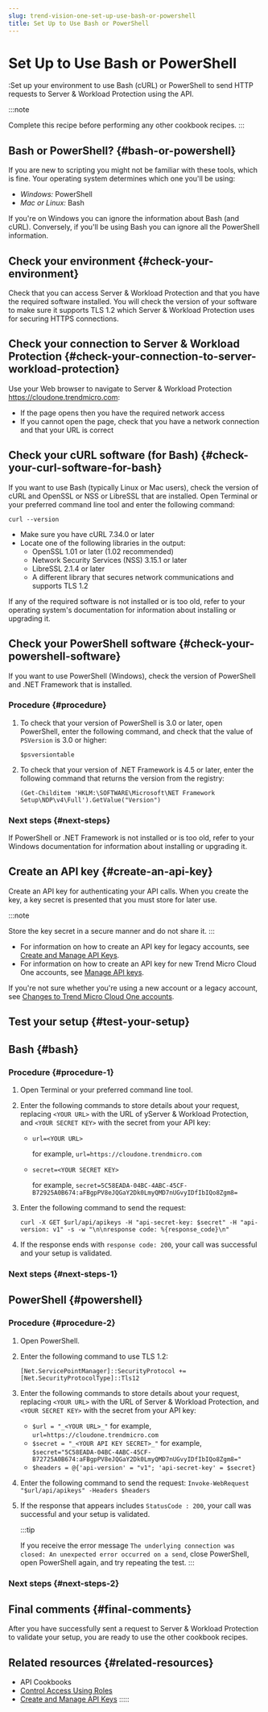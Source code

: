 ```yaml
---
slug: trend-vision-one-set-up-use-bash-or-powershell
title: Set Up to Use Bash or PowerShell
---
```

# Set Up to Use Bash or PowerShell

:Set up your environment to use Bash (cURL) or PowerShell to send HTTP requests to Server & Workload Protection using the API.

:::note

Complete this recipe before performing any other cookbook recipes.
:::

## Bash or PowerShell? {#bash-or-powershell}

If you are new to scripting you might not be familiar with these tools, which is fine. Your operating system determines which one you'll be using:

- *Windows:* PowerShell
- *Mac or Linux:* Bash

If you're on Windows you can ignore the information about Bash (and cURL). Conversely, if you'll be using Bash you can ignore all the PowerShell information.

## Check your environment {#check-your-environment}

Check that you can access Server & Workload Protection and that you have the required software installed. You will check the version of your software to make sure it supports TLS 1.2 which Server & Workload Protection uses for securing HTTPS connections.

## Check your connection to Server & Workload Protection {#check-your-connection-to-server-workload-protection}

Use your Web browser to navigate to Server & Workload Protection <https://cloudone.trendmicro.com>:

- If the page opens then you have the required network access
- If you cannot open the page, check that you have a network connection and that your URL is correct

## Check your cURL software (for Bash) {#check-your-curl-software-for-bash}

If you want to use Bash (typically Linux or Mac users), check the version of cURL and OpenSSL or NSS or LibreSSL that are installed. Open Terminal or your preferred command line tool and enter the following command:

`curl --version`

- Make sure you have cURL 7.34.0 or later
- Locate one of the following libraries in the output:
  - OpenSSL 1.01 or later (1.02 recommended)
  - Network Security Services (NSS) 3.15.1 or later
  - LibreSSL 2.1.4 or later
  - A different library that secures network communications and supports TLS 1.2

If any of the required software is not installed or is too old, refer to your operating system's documentation for information about installing or upgrading it.

## Check your PowerShell software {#check-your-powershell-software}

If you want to use PowerShell (Windows), check the version of PowerShell and .NET Framework that is installed.

### Procedure {#procedure}

1.  To check that your version of PowerShell is 3.0 or later, open PowerShell, enter the following command, and check that the value of `PSVersion` is 3.0 or higher:

    `$psversiontable`

2.  To check that your version of .NET Framework is 4.5 or later, enter the following command that returns the version from the registry:

    `(Get-Childitem 'HKLM:\SOFTWARE\Microsoft\NET Framework Setup\NDP\v4\Full').GetValue("Version")`

### Next steps {#next-steps}

If PowerShell or .NET Framework is not installed or is too old, refer to your Windows documentation for information about installing or upgrading it.

## Create an API key {#create-an-api-key}

Create an API key for authenticating your API calls. When you create the key, a key secret is presented that you must store for later use.

:::note

Store the key secret in a secure manner and do not share it.
:::

- For information on how to create an API key for legacy accounts, see [Create and Manage API Keys](api-keys-server-workload.mdx).
- For information on how to create an API key for new Trend Micro Cloud One accounts, see [Manage API keys](https://docs.trendmicro.com/en-us/documentation/article/trend-micro-cloud-one-identity-account-management-c1-api-key).

If you're not sure whether you're using a new account or a legacy account, see [Changes to Trend Micro Cloud One accounts](https://docs.trendmicro.com/en-us/documentation/article/trend-micro-cloud-one-identity-account-management-c1-accounts-about).

## Test your setup {#test-your-setup}

## Bash {#bash}

### Procedure {#procedure-1}

1.  Open Terminal or your preferred command line tool.

2.  Enter the following commands to store details about your request, replacing `<YOUR URL>` with the URL of yServer & Workload Protection, and `<YOUR SECRET KEY>` with the secret from your API key:

    - `url=<YOUR URL>`

      for example, `url=https://cloudone.trendmicro.com`

    - `secret=<YOUR SECRET KEY>`

      for example, `secret=5C58EADA-04BC-4ABC-45CF-B72925A0B674:aFBgpPV8eJQGaY2Dk0LmyQMD7nUGvyIDfIbIQo8Zgm8=`

3.  Enter the following command to send the request:

    `curl -X GET $url/api/apikeys -H "api-secret-key: $secret" -H "api-version: v1" -s -w "\n\nresponse code: %{response_code}\n"`

4.  If the response ends with `response code: 200`, your call was successful and your setup is validated.

### Next steps {#next-steps-1}

## PowerShell {#powershell}

### Procedure {#procedure-2}

1.  Open PowerShell.

2.  Enter the following command to use TLS 1.2:

    `[Net.ServicePointManager]::SecurityProtocol += [Net.SecurityProtocolType]::Tls12`

3.  Enter the following commands to store details about your request, replacing `<YOUR URL>` with the URL of Server & Workload Protection, and `<YOUR SECRET KEY>` with the secret from your API key:

    - `$url = "_<YOUR URL>_"` for example, `url=https://cloudone.trendmicro.com`
    - `$secret = "_<YOUR API KEY SECRET>_"` for example, `$secret="5C58EADA-04BC-4ABC-45CF-B72725A0B674:aFBgpPV8eJQGaY2Dk0LmyQMD7nUGvyIDfIbIQo8Zgm8="`
    - `$headers = @{'api-version' = "v1"; 'api-secret-key' = $secret}`

4.  Enter the following command to send the request: `Invoke-WebRequest "$url/api/apikeys" -Headers $headers`

5.  If the response that appears includes `StatusCode : 200`, your call was successful and your setup is validated.

    :::tip

    If you receive the error message `The underlying connection was closed: An unexpected error occurred on a send`, close PowerShell, open PowerShell again, and try repeating the test.
    :::

### Next steps {#next-steps-2}

## Final comments {#final-comments}

After you have successfully sent a request to Server & Workload Protection to validate your setup, you are ready to use the other cookbook recipes.

## Related resources {#related-resources}

- API Cookbooks
- [Control Access Using Roles](control-access-using-roles.mdx)
- [Create and Manage API Keys](api-keys-server-workload.mdx)
:::::
